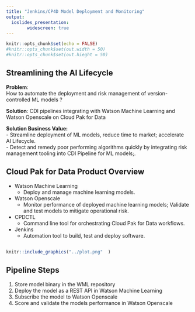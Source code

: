 ```yaml
---
title: "Jenkins/CP4D Model Deployment and Monitoring"
output: 
  ioslides_presentation:
        widescreen: true
---
```


```r
knitr::opts_chunk$set(echo = FALSE)
#knitr::opts_chunk$set(out.width = 50)
#knitr::opts_chunk$set(out.hieght = 50)
```

## Streamlining the AI Lifecycle

**Problem**:   
How to automate the deployment and risk management of version-controlled ML models ?

**Solution**:
CDI pipelines integrating with Watson Machine Learning and Watson Openscale on Cloud Pak for Data

**Solution Business Value:**  
- Streamline deployment of ML models, reduce time to market; accelerate AI Lifecycle.   
- Detect and remedy poor performing algorithms quickly by integrating risk management tooling into CDI Pipeline for ML models;.


## Cloud Pak for Data Product Overview

- Watson Machine Learning
  - Deploy and manage machine learning models.
- Watson Openscale
  - Monitor performance of deployed machine learning models; Validate and test models to mitigate operational risk.
- CPDCTL
  - Command line tool for orchestrating Cloud Pak for Data workflows.
- Jenkins
  - Automation tool to build, test and deploy software.

##  

```r
knitr::include_graphics("../plot.png"  )
```



## Pipeline Steps 

1. Store model binary in the WML repository
2. Deploy the model as a REST API in Watson Machine Learning
3. Subscribe the model to  Watson Openscale
4. Score and validate the models performance in Watson Openscale 



